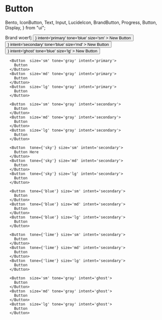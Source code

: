 # Button

  Bento,
  IconButton,
  Text,
  Input,
  LucideIcon,
  BrandButton,
  Progress,
  Button,
  Display,
} from "ui";

<Display label="Icon button">
  <BrandButton>Brand</BrandButton>
  <BrandButton>woerfj</BrandButton>
   <Button
        align='left'
        leftIcon={<LucideIcon name='plus' />}
        intent='primary'
        tone='blue'
        size='sm'
      >
        New Button
      </Button>
      <Button
        align='between'
        rightIcon={<LucideIcon name='plus' />}
        intent='secondary'
        tone='blue'
        size='md'
      >
        New Button
      </Button>
      <Button
        leftIcon={<LucideIcon name='plus' />}
        intent='ghost'
        tone='blue'
        size='lg'
      >
        New Button
      </Button>

      <Button  size='sm' tone='gray' intent='primary'>
        Button
      </Button>
      <Button  size='md' tone='gray' intent='primary'>
        Button
      </Button>
      <Button  size='lg' tone='gray' intent='primary'>
        Button
      </Button>

      <Button  size='sm' tone='gray' intent='secondary'>
        Button
      </Button>
      <Button  size='md' tone='gray' intent='secondary'>
        Button
      </Button>
      <Button  size='lg' tone='gray' intent='secondary'>
        Button
      </Button>

      <Button  tone={'sky'} size='sm' intent='secondary'>
        Button Here
      </Button>
      <Button  tone={'sky'} size='md' intent='secondary'>
        Button
      </Button>
      <Button  tone={'sky'} size='lg' intent='secondary'>
        Button
      </Button>

      <Button  tone={'blue'} size='sm' intent='secondary'>
        Button
      </Button>
      <Button  tone={'blue'} size='md' intent='secondary'>
        Button
      </Button>
      <Button  tone={'blue'} size='lg' intent='secondary'>
        Button
      </Button>

      <Button  tone={'lime'} size='sm' intent='secondary'>
        Button
      </Button>
      <Button  tone={'lime'} size='md' intent='secondary'>
        Button
      </Button>
      <Button  tone={'lime'} size='lg' intent='secondary'>
        Button
      </Button>

      <Button  size='sm' tone='gray' intent='ghost'>
        Button
      </Button>
      <Button  size='md' tone='gray' intent='ghost'>
        Button
      </Button>
      <Button  size='lg' tone='gray' intent='ghost'>
        Button
      </Button>

</Display>
